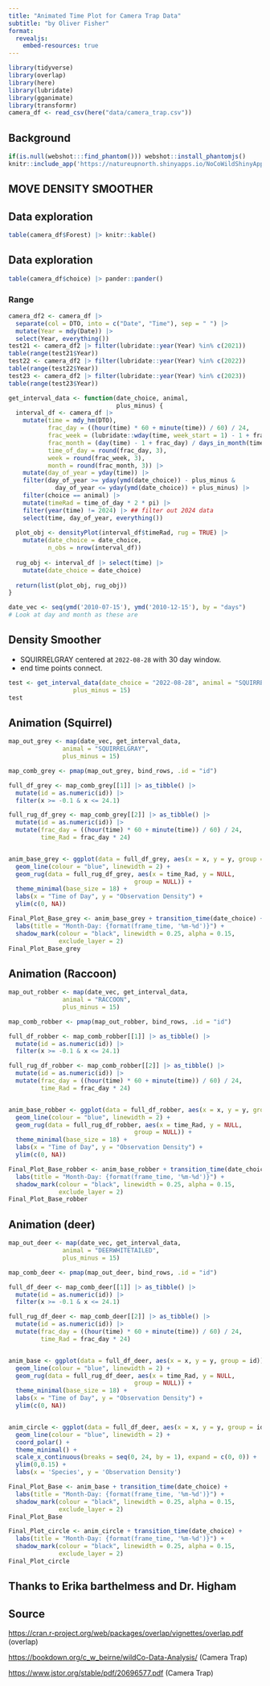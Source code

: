 ```yaml
---
title: "Animated Time Plot for Camera Trap Data"
subtitle: "by Oliver Fisher"
format: 
  revealjs:
    embed-resources: true
---
```


```r
library(tidyverse)
library(overlap)
library(here)
library(lubridate)
library(gganimate)
library(transformr)
camera_df <- read_csv(here("data/camera_trap.csv"))
```


## Background
```r
if(is.null(webshot:::find_phantom())) webshot::install_phantomjs()
knitr::include_app('https://natureupnorth.shinyapps.io/NoCoWildShinyApp/')
```

## MOVE DENSITY SMOOTHER



## Data exploration

```r
table(camera_df$Forest) |> knitr::kable()
```

## Data exploration

```r
table(camera_df$choice) |> pander::pander()
```

### Range
```r
camera_df2 <- camera_df |> 
  separate(col = DTO, into = c("Date", "Time"), sep = " ") |>
  mutate(Year = mdy(Date)) |>
  select(Year, everything())
test21 <- camera_df2 |> filter(lubridate::year(Year) %in% c(2021))
table(range(test21$Year))
test22 <- camera_df2 |> filter(lubridate::year(Year) %in% c(2022))
table(range(test22$Year))
test23 <- camera_df2 |> filter(lubridate::year(Year) %in% c(2023))
table(range(test23$Year))
```

```r
get_interval_data <- function(date_choice, animal,
                              plus_minus) {
  interval_df <- camera_df |> 
    mutate(time = mdy_hm(DTO), 
           frac_day = ((hour(time) * 60 + minute(time)) / 60) / 24,
           frac_week = (lubridate::wday(time, week_start = 1) - 1 + frac_day) / 7, 
           frac_month = (day(time) - 1 + frac_day) / days_in_month(time),
           time_of_day = round(frac_day, 3),
           week = round(frac_week, 3),
           month = round(frac_month, 3)) |>
    mutate(day_of_year = yday(time)) |>
    filter(day_of_year >= yday(ymd(date_choice)) - plus_minus &
             day_of_year <= yday(ymd(date_choice)) + plus_minus) |>
    filter(choice == animal) |>
    mutate(timeRad = time_of_day * 2 * pi) |>
    filter(year(time) != 2024) |> ## filter out 2024 data
    select(time, day_of_year, everything())
  
  plot_obj <- densityPlot(interval_df$timeRad, rug = TRUE) |>
    mutate(date_choice = date_choice,
           n_obs = nrow(interval_df))
  
  rug_obj <- interval_df |> select(time) |>
    mutate(date_choice = date_choice)
  
  return(list(plot_obj, rug_obj))
}

date_vec <- seq(ymd('2010-07-15'), ymd('2010-12-15'), by = "days")
# Look at day and month as these are 
```

## Density Smoother

* SQUIRRELGRAY centered at `2022-08-28` with 30 day window.
* end time points connect.

```r
test <- get_interval_data(date_choice = "2022-08-28", animal = "SQUIRRELGRAY",
                  plus_minus = 15)
test
```


## Animation (Squirrel)
```r
map_out_grey <- map(date_vec, get_interval_data,
               animal = "SQUIRRELGRAY",
               plus_minus = 15)

map_comb_grey <- pmap(map_out_grey, bind_rows, .id = "id")

full_df_grey <- map_comb_grey[[1]] |> as_tibble() |>
  mutate(id = as.numeric(id)) |>
  filter(x >= -0.1 & x <= 24.1)

full_rug_df_grey <- map_comb_grey[[2]] |> as_tibble() |>
  mutate(id = as.numeric(id)) |>
  mutate(frac_day = ((hour(time) * 60 + minute(time)) / 60) / 24,
         time_Rad = frac_day * 24)


anim_base_grey <- ggplot(data = full_df_grey, aes(x = x, y = y, group = id)) +
  geom_line(colour = "blue", linewidth = 2) +
  geom_rug(data = full_rug_df_grey, aes(x = time_Rad, y = NULL,
                                   group = NULL)) +
  theme_minimal(base_size = 18) +
  labs(x = "Time of Day", y = "Observation Density") +
  ylim(c(0, NA))
```

```r

Final_Plot_Base_grey <- anim_base_grey + transition_time(date_choice) +
  labs(title = "Month-Day: {format(frame_time, '%m-%d')}") +
  shadow_mark(colour = "black", linewidth = 0.25, alpha = 0.15,
              exclude_layer = 2)
Final_Plot_Base_grey
```


## Animation (Raccoon)
```r
map_out_robber <- map(date_vec, get_interval_data,
               animal = "RACCOON",
               plus_minus = 15)

map_comb_robber <- pmap(map_out_robber, bind_rows, .id = "id")

full_df_robber <- map_comb_robber[[1]] |> as_tibble() |>
  mutate(id = as.numeric(id)) |>
  filter(x >= -0.1 & x <= 24.1)

full_rug_df_robber <- map_comb_robber[[2]] |> as_tibble() |>
  mutate(id = as.numeric(id)) |>
  mutate(frac_day = ((hour(time) * 60 + minute(time)) / 60) / 24,
         time_Rad = frac_day * 24)


anim_base_robber <- ggplot(data = full_df_robber, aes(x = x, y = y, group = id)) +
  geom_line(colour = "blue", linewidth = 2) +
  geom_rug(data = full_rug_df_robber, aes(x = time_Rad, y = NULL,
                                   group = NULL)) +
  theme_minimal(base_size = 18) +
  labs(x = "Time of Day", y = "Observation Density") +
  ylim(c(0, NA))
```

```r

Final_Plot_Base_robber <- anim_base_robber + transition_time(date_choice) +
  labs(title = "Month-Day: {format(frame_time, '%m-%d')}") +
  shadow_mark(colour = "black", linewidth = 0.25, alpha = 0.15,
              exclude_layer = 2)
Final_Plot_Base_robber
```



## Animation (deer)
```r
map_out_deer <- map(date_vec, get_interval_data,
               animal = "DEERWHITETAILED",
               plus_minus = 15)

map_comb_deer <- pmap(map_out_deer, bind_rows, .id = "id")

full_df_deer <- map_comb_deer[[1]] |> as_tibble() |>
  mutate(id = as.numeric(id)) |>
  filter(x >= -0.1 & x <= 24.1)

full_rug_df_deer <- map_comb_deer[[2]] |> as_tibble() |>
  mutate(id = as.numeric(id)) |>
  mutate(frac_day = ((hour(time) * 60 + minute(time)) / 60) / 24,
         time_Rad = frac_day * 24)


anim_base <- ggplot(data = full_df_deer, aes(x = x, y = y, group = id)) +
  geom_line(colour = "blue", linewidth = 2) +
  geom_rug(data = full_rug_df_deer, aes(x = time_Rad, y = NULL,
                                   group = NULL)) +
  theme_minimal(base_size = 18) +
  labs(x = "Time of Day", y = "Observation Density") +
  ylim(c(0, NA))


anim_circle <- ggplot(data = full_df_deer, aes(x = x, y = y, group = id)) +
  geom_line(colour = "blue", linewidth = 2) +
  coord_polar() +
  theme_minimal() +
  scale_x_continuous(breaks = seq(0, 24, by = 1), expand = c(0, 0)) +
  ylim(0,0.15) +
  labs(x = 'Species', y = 'Observation Density')

```

```r
Final_Plot_Base <- anim_base + transition_time(date_choice) +
  labs(title = "Month-Day: {format(frame_time, '%m-%d')}") +
  shadow_mark(colour = "black", linewidth = 0.25, alpha = 0.15,
              exclude_layer = 2)
Final_Plot_Base

Final_Plot_circle <- anim_circle + transition_time(date_choice) +
  labs(title = "Month-Day: {format(frame_time, '%m-%d')}") +
  shadow_mark(colour = "black", linewidth = 0.25, alpha = 0.15,
              exclude_layer = 2)
Final_Plot_circle
```


## Thanks to Erika barthelmess and Dr. Higham


## Source

<!-- https://r4ds.had.co.nz/iteration.html?q=map(#the-map-functions (map()) -->

<!-- https://stackoverflow.com/questions/65589126/gap-in-polar-time-plot-how-to-connect-start-and-end-points-in-geom-line-or-rem (coord_polar()) -->

<!-- https://stackoverflow.com/questions/57497800/gganimate-transition-between-states-with-static-lines (gganimate()) -->

<!-- https://r4ds.had.co.nz/functions.html (function()) -->

<!-- https://highamm.github.io/ds234_quarto/11-lubridate.html#functions-for-date-variables (date()) -->

<https://cran.r-project.org/web/packages/overlap/vignettes/overlap.pdf> (overlap)

<https://bookdown.org/c_w_beirne/wildCo-Data-Analysis/> (Camera Trap)

<https://www.jstor.org/stable/pdf/20696577.pdf> (Camera Trap)

<!-- https://www.youtube.com/watch?v=uiA3znJb4KM (Presentation) -->

<!-- Github -->

<!-- Stack Overflow -->
